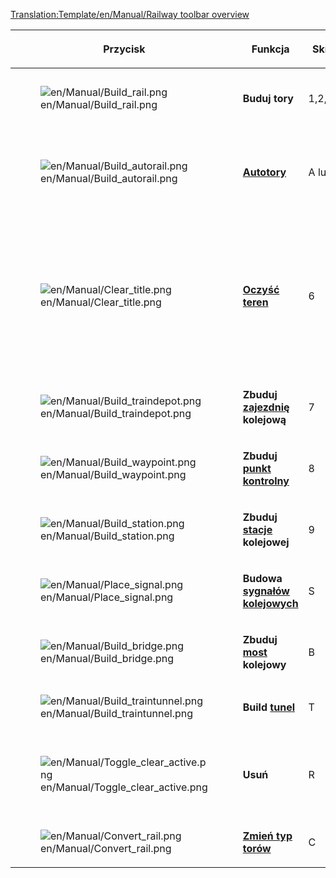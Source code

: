 <noinclude>[[Translation:Template/en/Manual/Railway toolbar overview]]</noinclude><noinclude>{{pl/Tłumaczenie|oryg. = Template:en/Manual/Railway toolbar overview
|Postępy = 95
}}</noinclude>
{|{{en/Wikitable}}
|- style="background:#efefef"
!width='100' |Przycisk
!width='150' |Funkcja
!Skrót
!Opis

|-
|[[File:en/Manual/Build rail.png]]
|'''Buduj tory'''
|1,2,3,4
|Buduje tory w wybranym kierunku, możesz nacisnąć i rysować dla nieskośnych torów.

|-
|[[File:en/Manual/Build autorail.png]]
|'''[[pl/Autorail|Autotory]]'''
|A lub 5
|Efektowne narzędzie do budowy torów w dowolnym kierunku, choć na początku może sprawiać kłopoty. W połączeniu z przyciskiem Ctrl usuwa tory.

|-
|[[File:en/Manual/Clear title.png]]
|'''[[pl/Landscaping|Oczyść teren]]'''
|6
|Dynamit oczyszcza teren jeżeli źle położysz tory lub coś jest na drodze. Pamiętaj, że użycie tego narzędzia na [[pl/Stations|stacji]] spowoduje usunięcie całej stacji jeżeli nie ma na niej pociągów. By usunąć część stacji użyj narzędzia usuwania [R] + stacji [[File:en/Manual/Toggle clear active.png]]+[[File:en/Manual/Build station.png]].

|-
|[[File:en/Manual/Build traindepot.png]]
|'''Zbuduj [[pl/Depots|zajezdnię]] kolejową'''
|7
|Otwiera menu budowy [[pl/Depots|zajezdni]] kolejowej gdzie możesz wybrać kierunek [[pl/Depots|zajezdni]] do budowy.

|-
|[[File:en/Manual/Build waypoint.png]]
|'''Zbuduj [[pl/Manual/Punkty orientacyjne|punkt kontrolny]]'''
|8
|Umożliwia budowę [[pl/Manual/Punkty orientacyjne|punktu kontrolnego]] na torach.

|-
|[[File:en/Manual/Build station.png]]
|'''Zbuduj [[pl/Stations|stacje]] kolejowej '''
|9
|Otwiera menu budowy [[pl/Stations|stacji]] gdzie możesz wybrać kierunek i rozmiar [[pl/Stations|stacji]] kolejowej.

|-
|[[File:en/Manual/Place signal.png]]
|'''Budowa [[pl/Signals|sygnałów kolejowych]]'''
|S
|Umożliwia budowę różnych typów [[pl/Signals|sygnałów kolejowych]] na torach.

|-
|[[File:en/Manual/Build bridge.png]]
|'''Zbuduj [[pl/Bridges|most]] kolejowy'''
|B
|Umożliwia budowę [[pl/Bridges|mostu]] kolejowego 

|-
|[[File:en/Manual/Build traintunnel.png]]
|'''Build [[pl/Tunnels|tunel]]'''
|T
|Umożliwia budowę [[pl/Tunnels|tunelu]] kolejowego

|-
|[[File:en/Manual/Toggle clear active.png]]
|'''Usuń'''
|R
|Możesz uaktywnić to narzędzie dopiero po wybraniu innego. Możesz przykładowo usunąć tory lub pojedynczy segment [[pl/Stations|stacji]] kolejowej.

|-
|[[File:en/Manual/Convert rail.png]]
|'''[[pl/Convert rail|Zmień typ torów]]'''
|C
|Zmienia wszystkie zaznaczone tory na aktualnie wybrany typ.

|}
<noinclude>[[Category:pl/Szablony|{{PAGENAME}}]]</noinclude>